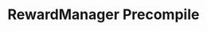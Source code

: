 ---
title: RewardManager Precompile
description: Learn how to use the RewardManager Precompile on your Avalanche L1 blockchain.
---